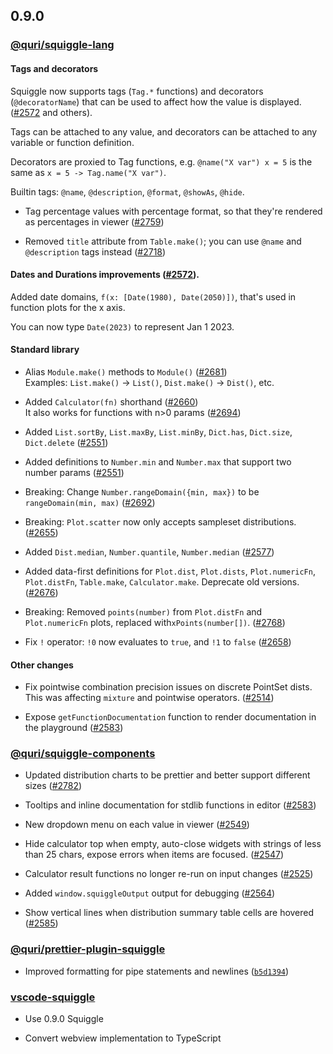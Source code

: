 ## 0.9.0

### [@quri/squiggle-lang](https://www.npmjs.com/package/@quri/squiggle-lang)

#### Tags and decorators

Squiggle now supports tags (`Tag.*` functions) and decorators (`@decoratorName`) that can be used to affect how the value is displayed. ([#2572](https://github.com/quantified-uncertainty/squiggle/pull/2572) and others).

Tags can be attached to any value, and decorators can be attached to any variable or function definition.

Decorators are proxied to Tag functions, e.g. `@name("X var") x = 5` is the same as `x = 5 -> Tag.name("X var")`.

Builtin tags: `@name`, `@description`, `@format`, `@showAs`, `@hide`.

- Tag percentage values with percentage format, so that they're rendered as percentages in viewer ([#2759](https://github.com/quantified-uncertainty/squiggle/pull/2759))

- Removed `title` attribute from `Table.make()`; you can use `@name` and `@description` tags instead ([#2718](https://github.com/quantified-uncertainty/squiggle/pull/2718))

#### Dates and Durations improvements ([#2572](https://github.com/quantified-uncertainty/squiggle/pull/2572)).

Added date domains, `f(x: [Date(1980), Date(2050)])`, that's used in function plots for the x axis.

You can now type `Date(2023)` to represent Jan 1 2023.

#### Standard library

- Alias `Module.make()` methods to `Module()` ([#2681](https://github.com/quantified-uncertainty/squiggle/pull/2681))\
Examples: `List.make()` -> `List()`, `Dist.make()` -> `Dist()`, etc.

- Added `Calculator(fn)` shorthand ([#2660](https://github.com/quantified-uncertainty/squiggle/pull/2660))\
It also works for functions with n>0 params ([#2694](https://github.com/quantified-uncertainty/squiggle/pull/2694))

- Added `List.sortBy`, `List.maxBy`, `List.minBy`, `Dict.has`, `Dict.size`, `Dict.delete` ([#2551](https://github.com/quantified-uncertainty/squiggle/pull/2551))

- Added definitions to `Number.min` and `Number.max` that support two number params ([#2551](https://github.com/quantified-uncertainty/squiggle/pull/2551))

- Breaking: Change `Number.rangeDomain({min, max})` to be `rangeDomain(min, max)` ([#2692](https://github.com/quantified-uncertainty/squiggle/pull/2692))

- Breaking: `Plot.scatter` now only accepts sampleset distributions. ([#2655](https://github.com/quantified-uncertainty/squiggle/pull/2655))

- Added `Dist.median`, `Number.quantile`, `Number.median` ([#2577](https://github.com/quantified-uncertainty/squiggle/pull/2577))

- Added data-first definitions for `Plot.dist`, `Plot.dists`, `Plot.numericFn`, `Plot.distFn`, `Table.make`, `Calculator.make`. Deprecate old versions. ([#2676](https://github.com/quantified-uncertainty/squiggle/pull/2676))

- Breaking: Removed `points(number)` from `Plot.distFn` and `Plot.numericFn` plots, replaced with`xPoints(number[])`. ([#2768](https://github.com/quantified-uncertainty/squiggle/pull/2768))

- Fix `!` operator: `!0` now evaluates to `true`, and `!1` to `false` ([#2658](https://github.com/quantified-uncertainty/squiggle/pull/2658))

#### Other changes

- Fix pointwise combination precision issues on discrete PointSet dists. This was affecting `mixture` and pointwise operators. ([#2514](https://github.com/quantified-uncertainty/squiggle/pull/2514))

- Expose `getFunctionDocumentation` function to render documentation in the playground ([#2583](https://github.com/quantified-uncertainty/squiggle/pull/2583))

### [@quri/squiggle-components](https://www.npmjs.com/package/@quri/squiggle-components)

* Updated distribution charts to be prettier and better support different sizes ([#2782](https://github.com/quantified-uncertainty/squiggle/pull/2782))

* Tooltips and inline documentation for stdlib functions in editor ([#2583](https://github.com/quantified-uncertainty/squiggle/pull/2583))

* New dropdown menu on each value in viewer ([#2549](https://github.com/quantified-uncertainty/squiggle/pull/2549))

* Hide calculator top when empty, auto-close widgets with strings of less than 25 chars, expose errors when items are focused. ([#2547](https://github.com/quantified-uncertainty/squiggle/pull/2547))

* Calculator result functions no longer re-run on input changes ([#2525](https://github.com/quantified-uncertainty/squiggle/pull/2525))

* Added `window.squiggleOutput` output for debugging ([#2564](https://github.com/quantified-uncertainty/squiggle/pull/2564))

* Show vertical lines when distribution summary table cells are hovered ([#2585](https://github.com/quantified-uncertainty/squiggle/pull/2585))

### [@quri/prettier-plugin-squiggle](https://www.npmjs.com/package/@quri/prettier-plugin-squiggle)

* Improved formatting for pipe statements and newlines ([`b5d1394`](https://github.com/quantified-uncertainty/squiggle/commit/b5d139465c72a742b0ac319068d4acc1d7ab0e4d))

### [vscode-squiggle](https://marketplace.visualstudio.com/items?itemName=QURI.vscode-squiggle)

* Use 0.9.0 Squiggle

* Convert webview implementation to TypeScript


